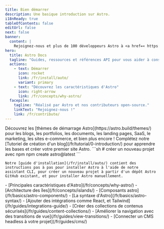 ```yaml
---
title: Bien démarrer
description: Une basique introduction sur Astro.
i18nReady: true
tableOfContents: false
editUrl: false
next: false
banner:
  content: |
    Rejoignez-nous et plus de 100 développeurs Astro à <a href=« https://lu.ma/astro-together-meetup-2024/ »>Astro Together</a> à Montréal le 28 mai !
hero:
  title: Astro Docs
  tagline: "Guides, ressources et références API pour vous aider à construire avec Astro."
  actions:
    - text: Démarrer
      icon: rocket
      link: /fr/install/auto/
      variant: primary
    - text: "Découvrez les caractéristiques d'Astro"
      icon: right-arrow
      link: /fr/concepts/why-astro/
  facepile:
    tagline: "Réalisé par Astro et nos contributeurs open-source."
    linkText: "Rejoignez-nous !"
    link: /fr/contribute/
---
```



<CardGrid>
  <Card title="Que construirez-vous avec Astro ?" icon="laptop">
    Découvrez les [thèmes de démarrage Astro](https://astro.build/themes/) pour les blogs, les portfolios, les documents, les landing pages, SaaS, le marketing, les sites e-commerce, et bien plus encore !
  </Card>

  <Card title="Faire une visite guidée" icon="star">
    Complétez notre [Tutoriel de création d'un blog](/fr/tutorial/0-introduction/) pour apprendre les bases et créer votre premier site Astro.
  </Card>

  <SplitCard title="Démarrer un nouveau projet" icon="rocket">
    ```sh
    # créer un nouveau projet avec npm
    npm create astro@latest
    ```

    Notre [guide d'installation](/fr/install/auto/) contient des instructions pas à pas pour installer Astro à l'aide de notre assistant CLI, pour créer un nouveau projet à partir d'un dépôt Astro GitHub existant, et pour installer Astro manuellement.
  </SplitCard>

  <ListCard title="Apprendre" icon="open-book">
    - [Principales caractéristiques d'Astro](/fr/concepts/why-astro/)
    - [Architecture des îles](/fr/concepts/islands/)
    - [Composants astro](/fr/basics/astro-components/)
    - [La syntaxe d'Astro](/fr/basics/astro-syntax/)
  </ListCard>

  <ListCard title="Prolonger" icon="puzzle">
    - [Ajouter des intégrations comme React, et Tailwind](/fr/guides/integrations-guide/)
    - [Créer des collections de contenus sécurisés](/fr/guides/content-collections/)
    - [Améliorer la navigation avec des transitions de vue](/fr/guides/view-transitions/)
    - [Connecter un CMS headless à votre projet](/fr/guides/cms/)
  </ListCard>
</CardGrid>

<Discord title="Vous avez une question ou souhaitez vous impliquer ?" cta="Rejoignez notre Discord"/>
